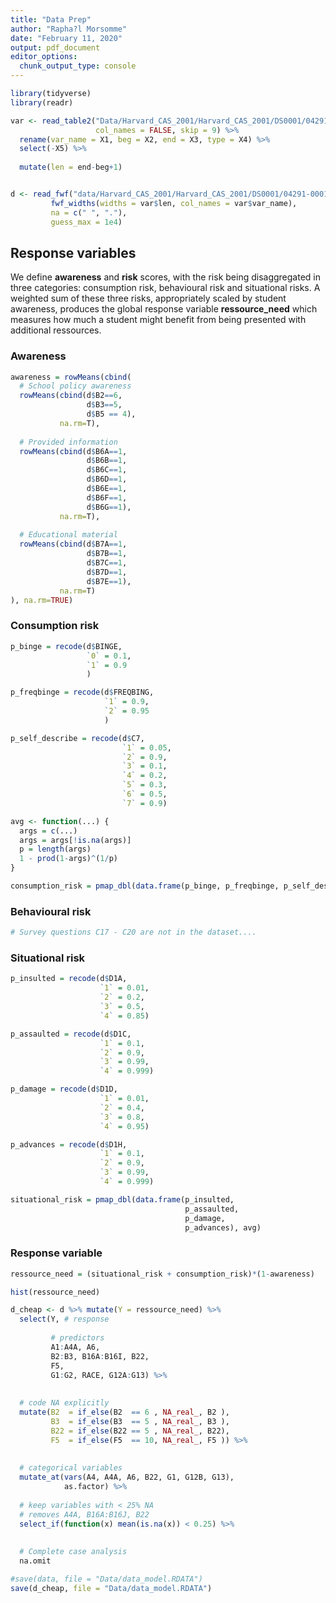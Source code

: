 ```yaml
---
title: "Data Prep"
author: "Rapha?l Morsomme"
date: "February 11, 2020"
output: pdf_document
editor_options: 
  chunk_output_type: console
---
```


```r
library(tidyverse)
library(readr)
```

```r
var <- read_table2("Data/Harvard_CAS_2001/Harvard_CAS_2001/DS0001/04291-0001-Record_layout.txt",
                   col_names = FALSE, skip = 9) %>%
  rename(var_name = X1, beg = X2, end = X3, type = X4) %>%
  select(-X5) %>%
  
  mutate(len = end-beg+1)


d <- read_fwf("data/Harvard_CAS_2001/Harvard_CAS_2001/DS0001/04291-0001-Data.txt",
         fwf_widths(widths = var$len, col_names = var$var_name),
         na = c(" ", "."),
         guess_max = 1e4)
```

## Response variables

We define **awareness** and **risk** scores, with the risk being disaggregated in three categories: consumption risk, behavioural risk and situational risks. A weighted sum of these three risks, appropriately scaled by student awareness, produces the global response variable **ressource_need** which measures how much a student might benefit from being presented with additional ressources.

### Awareness

```r
awareness = rowMeans(cbind(
  # School policy awareness
  rowMeans(cbind(d$B2==6, 
                 d$B3==5, 
                 d$B5 == 4), 
           na.rm=T),
  
  # Provided information
  rowMeans(cbind(d$B6A==1, 
                 d$B6B==1, 
                 d$B6C==1, 
                 d$B6D==1, 
                 d$B6E==1, 
                 d$B6F==1, 
                 d$B6G==1), 
           na.rm=T),
  
  # Educational material
  rowMeans(cbind(d$B7A==1, 
                 d$B7B==1, 
                 d$B7C==1, 
                 d$B7D==1, 
                 d$B7E==1), 
           na.rm=T)
), na.rm=TRUE)
```

### Consumption risk

```r
p_binge = recode(d$BINGE,
                 `0` = 0.1,
                 `1` = 0.9
                 )

p_freqbinge = recode(d$FREQBING,
                     `1` = 0.9,
                     `2` = 0.95
                     )

p_self_describe = recode(d$C7,
                         `1` = 0.05,
                         `2` = 0.9,
                         `3` = 0.1,
                         `4` = 0.2,
                         `5` = 0.3,
                         `6` = 0.5,
                         `7` = 0.9)

avg <- function(...) {
  args = c(...)
  args = args[!is.na(args)]
  p = length(args)
  1 - prod(1-args)^(1/p)
}
```

```r
consumption_risk = pmap_dbl(data.frame(p_binge, p_freqbinge, p_self_describe), avg)
```

### Behavioural risk

```r
# Survey questions C17 - C20 are not in the dataset....

```

### Situational risk

```r

p_insulted = recode(d$D1A,
                    `1` = 0.01,
                    `2` = 0.2,
                    `3` = 0.5,
                    `4` = 0.85)

p_assaulted = recode(d$D1C,
                    `1` = 0.1,
                    `2` = 0.9,
                    `3` = 0.99,
                    `4` = 0.999)

p_damage = recode(d$D1D,
                    `1` = 0.01,
                    `2` = 0.4,
                    `3` = 0.8,
                    `4` = 0.95)

p_advances = recode(d$D1H,
                    `1` = 0.1,
                    `2` = 0.9,
                    `3` = 0.99,
                    `4` = 0.999)

situational_risk = pmap_dbl(data.frame(p_insulted, 
                                       p_assaulted, 
                                       p_damage,
                                       p_advances), avg)
```

### Response variable

```r
ressource_need = (situational_risk + consumption_risk)*(1-awareness)

hist(ressource_need)
```

```r
d_cheap <- d %>% mutate(Y = ressource_need) %>% 
  select(Y, # response
         
         # predictors
         A1:A4A, A6,
         B2:B3, B16A:B16I, B22,
         F5,
         G1:G2, RACE, G12A:G13) %>%
  
  
  # code NA explicitly
  mutate(B2  = if_else(B2  == 6 , NA_real_, B2 ),
         B3  = if_else(B3  == 5 , NA_real_, B3 ),
         B22 = if_else(B22 == 5 , NA_real_, B22),
         F5  = if_else(F5  == 10, NA_real_, F5 )) %>%
  
  
  # categorical variables
  mutate_at(vars(A4, A4A, A6, B22, G1, G12B, G13),
            as.factor) %>%
  
  # keep variables with < 25% NA
  # removes A4A, B16A:B16J, B22
  select_if(function(x) mean(is.na(x)) < 0.25) %>%
  
  
  # Complete case analysis
  na.omit
```

```r
#save(data, file = "Data/data_model.RDATA")
save(d_cheap, file = "Data/data_model.RDATA")
```


